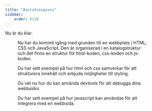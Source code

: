 ```yaml
---
title: "Avslutningsvis" 
sidebar:
    order: 0110
---
```





Nu är du klar.


<Figure 
    src={done}
    caption="Så här ser den avslutande webbplatsen ut."
/>

Nu har du kommit igång med grunden till en webbplats i HTML, CSS och JavaScript. Den är organiserad i en katalogstruktur och det finns en struktur för html-koden, css-koden och js-koden.

Du har sett exempel på hur html och css samverkar för att strukturera innehåll och erbjuda möjligheter till styling.

Du vet nu hur du kan använda devtools för att debugga dina webbsidor.

Du har sett exempel på hur javascript kan användas för att integrera med en webbsida.

